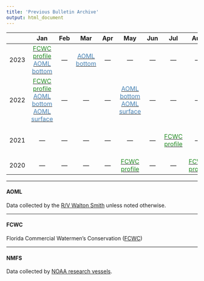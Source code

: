 ```yaml
---
title: 'Previous Bulletin Archive'
output: html_document
---
```

 
 
| | Jan | Feb | Mar | Apr | May | Jun | Jul | Aug | Sep | Oct | Nov | Dec |
|:---:|:---:|:---:|:---:|:---:|:---:|:---:|:---:|:---:|:---:|:---:|:---:|:---:|
| 2023 |[<span style="color: ForestGreen;">FCWC profile</span>](figures/FCWC/20230108_FCWC.png) [<span style="color: SteelBlue;">AOML bottom</span>](figures/AOML/WS23011_bottom.png)|---|[<span style="color: SteelBlue;">AOML bottom</span>](figures/AOML/WS23061_bottom.png)|---|---|---|---|---|---|---|---|---|
| 2022 |[<span style="color: ForestGreen;">FCWC profile</span>](figures/FCWC/20220106_FCWC_annotated.pdf) [<span style="color: SteelBlue;">AOML bottom</span>](figures/AOML/WS22022_bottom.png) [<span style="color: SteelBlue;">AOML surface</span>](figures/AOML/WS22022_underway.png)|---|---|---|[<span style="color: SteelBlue;">AOML bottom</span>](figures/AOML/WS22141_bottom2.png) [<span style="color: SteelBlue;">AOML surface</span>](figures/AOML/WS22141_underway.png) |---|---|---|[<span style="color: black;">NMFS bottom</span>](figures/NOAA/20220913_noaa_plot.png) [<span style="color: black;">NMFS bottom</span>](figures/NOAA/20220924_noaa_plot.png)|[<span style="color: SteelBlue;">AOML bottom</span>](figures/AOML/WS22281_bottom.png)|---|[<span style="color: SteelBlue;">AOML bottom</span>](figures/AOML/WS22337_bottom.png)|
| 2021 |---|---|---|---|---|---|[<span style="color: ForestGreen;">FCWC profile</span>](figures/FCWC/20210719_FCWC_sampling.pdf)|---|[<span style="color: black;">NMFS bottom</span>](figures/NOAA/20210908_noaa_plot.png) [<span style="color: black;">NMFS bottom</span>](figures/NOAA/20210920_noaa_plot.png)|[<span style="color: ForestGreen;">FCWC profile</span>](figures/FCWC/20211016_FCWC_annotated.pdf)|[<span style="color: black;">NMFS bottom</span>](figures/NOAA/20211124_noaa_plot.png)|---|
| 2020 |---|---|---|---|[<span style="color: ForestGreen;">FCWC profile</span>](figures/FCWC/20200506_FCWC_profile.pdf)|---|---|[<span style="color: ForestGreen;">FCWC profile</span>](figures/FCWC/20200816_FCWC_update.pdf)|---|---|---|---|

-----

#### AOML

Data collected by the [R/V Walton Smith](https://www.earth.miami.edu/about-us/administration/marine-operations/f-g-walton-smith-vessel/index.html) unless noted otherwise.

-----

#### FCWC

Florida Commercial Watermen's Conservation ([FCWC](https://floridawatermen.org))

-----

#### NMFS

Data collected by [NOAA research vessels](https://www.omao.noaa.gov/find/fleet/ships).

